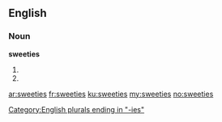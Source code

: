 ==English==

===Noun===
'''sweeties'''

# {{plural of|sweetie}}
# {{plural of|sweety}}

[[Category:English plurals ending in "-ies"]]

[[ar:sweeties]]
[[fr:sweeties]]
[[ku:sweeties]]
[[my:sweeties]]
[[no:sweeties]]